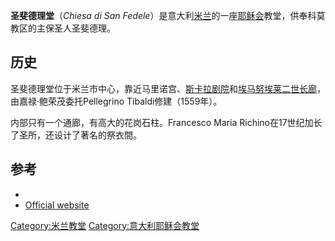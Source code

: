 {{Infobox religious building
| building_name         =圣斐德理堂<br><small>(Chiesa di San Fedele)</small>
| image                 = 7022_-_Milano_-_Piazza_San_Fedele_-_Foto_Giovanni_Dall%27Orto_8-Mar-2007.jpg
| image_size            =250px
| location              = 意大利[[米兰|米兰]]
| geo                   = {{coord|45.466804|N|9.191473|E|source:itwiki_region:IT_scale:5000|format=dms|display=title}}
| religious_affiliation =[[罗马天主教|罗马天主教]]
| province              = [[米兰省|米兰省]]
| architect             = Pellegrino Tibaldi
| architecture_type     = 教堂
}}
'''圣斐德理堂'''（''Chiesa di San Fedele''）是意大利[[米兰|米兰]]的一座[[耶稣会|耶稣会]]教堂，供奉科莫教区的主保圣人圣斐德理。

==历史==
圣斐德理堂位于米兰市中心，靠近马里诺宫、[[斯卡拉剧院|斯卡拉剧院]]和[[埃马努埃莱二世长廊|埃马努埃莱二世长廊]]，由嘉禄·鲍荣茂委托Pellegrino Tibaldi修建（1559年）。

内部只有一个通廊，有高大的花岗石柱。Francesco Maria Richino在17世纪加长了圣所，还设计了著名的祭衣間。

{{commons cat|San Fedele (Milan)}}
==参考==
*{{cite book|first=S.|last= Della Torre|coauthors=R. Schofield|title=Pellegrino Tibaldi architetto e il S. Fedele di Milano: invenzione e costruzione di una chiesa esemplare|location=Milan and Como |year=1994}}
*[https://web.archive.org/web/20200308151136/http://www.sanfedele.net/ Official website] {{it icon}}

[[Category:米兰教堂|Category:米兰教堂]]
[[Category:意大利耶稣会教堂|Category:意大利耶稣会教堂]]